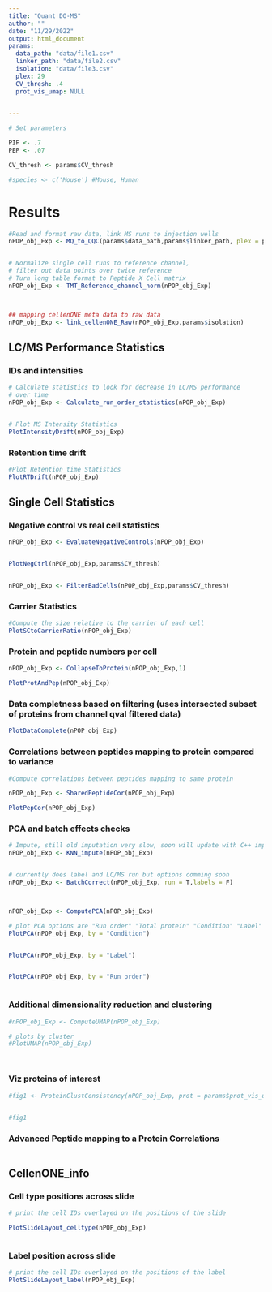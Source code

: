 ```yaml
---
title: "Quant DO-MS"
author: ""
date: "11/29/2022"
output: html_document
params:
  data_path: "data/file1.csv"
  linker_path: "data/file2.csv"
  isolation: "data/file3.csv"
  plex: 29
  CV_thresh: .4
  prot_vis_umap: NULL

  
---
```


```r


# Set parameters

PIF <- .7
PEP <- .07

CV_thresh <- params$CV_thresh

#species <- c('Mouse') #Mouse, Human


```

# Results {.tabset}

```r


#Read and format raw data, link MS runs to injection wells
nPOP_obj_Exp <- MQ_to_QQC(params$data_path,params$linker_path, plex = params$plex, PIF_in = PIF,PEP_in = PEP)


# Normalize single cell runs to reference channel, 
# filter out data points over twice reference
# Turn long table format to Peptide X Cell matrix
nPOP_obj_Exp <- TMT_Reference_channel_norm(nPOP_obj_Exp)



## mapping cellenONE meta data to raw data
nPOP_obj_Exp <- link_cellenONE_Raw(nPOP_obj_Exp,params$isolation)


```


## LC/MS Performance Statistics

### IDs and intensities
```r

# Calculate statistics to look for decrease in LC/MS performance
# over time
nPOP_obj_Exp <- Calculate_run_order_statistics(nPOP_obj_Exp)


# Plot MS Intensity Statistics
PlotIntensityDrift(nPOP_obj_Exp)


```


### Retention time drift
```r

#Plot Retention time Statistics
PlotRTDrift(nPOP_obj_Exp)


```


## Single Cell Statistics


### Negative control vs real cell statistics
```r

nPOP_obj_Exp <- EvaluateNegativeControls(nPOP_obj_Exp)


PlotNegCtrl(nPOP_obj_Exp,params$CV_thresh)


nPOP_obj_Exp <- FilterBadCells(nPOP_obj_Exp,params$CV_thresh)

```

### Carrier Statistics

```r



#Compute the size relative to the carrier of each cell
PlotSCtoCarrierRatio(nPOP_obj_Exp)

```



### Protein and peptide numbers per cell

```r

nPOP_obj_Exp <- CollapseToProtein(nPOP_obj_Exp,1)

PlotProtAndPep(nPOP_obj_Exp)

```


### Data completness based on filtering (uses intersected subset of proteins from channel qval filtered data)


```r

PlotDataComplete(nPOP_obj_Exp)

```

### Correlations between peptides mapping to protein compared to variance

```r

#Compute correlations between peptides mapping to same protein

nPOP_obj_Exp <- SharedPeptideCor(nPOP_obj_Exp)

PlotPepCor(nPOP_obj_Exp)


```

### PCA and batch effects checks
```r


# Impute, still old imputation very slow, soon will update with C++ implementation
nPOP_obj_Exp <- KNN_impute(nPOP_obj_Exp)


# currently does label and LC/MS run but options comming soon
nPOP_obj_Exp <- BatchCorrect(nPOP_obj_Exp, run = T,labels = F)



nPOP_obj_Exp <- ComputePCA(nPOP_obj_Exp)

# plot PCA options are "Run order" "Total protein" "Condition" "Label"
PlotPCA(nPOP_obj_Exp, by = "Condition")


PlotPCA(nPOP_obj_Exp, by = "Label")


PlotPCA(nPOP_obj_Exp, by = "Run order")



```



### Additional dimensionality reduction and clustering


```r

#nPOP_obj_Exp <- ComputeUMAP(nPOP_obj_Exp)

# plots by cluster
#PlotUMAP(nPOP_obj_Exp)




```


### Viz proteins of interest
```r


#fig1 <- ProteinClustConsistency(nPOP_obj_Exp, prot = params$prot_vis_umap, type = 'line')
  

#fig1

```

### Advanced Peptide mapping to a Protein Correlations

```r


```



## CellenONE_info

### Cell type positions across slide
```r

# print the cell IDs overlayed on the positions of the slide

PlotSlideLayout_celltype(nPOP_obj_Exp)



```

### Label position across slide
```r

# print the cell IDs overlayed on the positions of the label
PlotSlideLayout_label(nPOP_obj_Exp)


```
